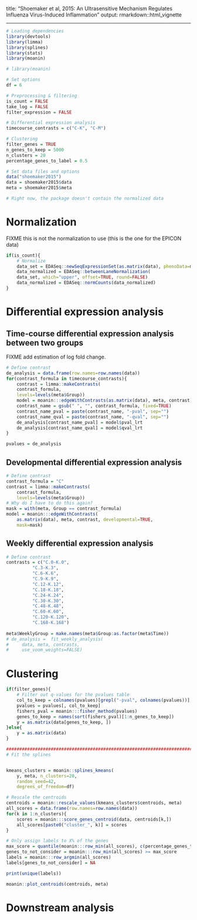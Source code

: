 
title: "Shoemaker et al, 2015: An Ultrasensitive Mechanism Regulates Influenza Virus-Induced Inflammation"
output: rmarkdown::html_vignette

---



```r
# Loading dependencies
library(devtools)
library(limma)
library(splines)
library(stats)
library(moanin)

# library(moanin)
```

```r
# Set options
df = 6

# Preprocessing & filtering
is_count = FALSE
take_log = FALSE    
filter_expression = FALSE

# Differential expression analysis
timecourse_contrasts = c("C-K", "C-M")

# Clustering
filter_genes = TRUE
n_genes_to_keep = 5000
n_clusters = 20
percentage_genes_to_label = 0.5
```

```r
# Set data files and options
data("shoemaker2015")
data = shoemaker2015$data
meta = shoemaker2015$meta

# Right now, the package doesn't contain the normalized data
```


# Normalization

FIXME this is not the normalization to use (this is the one for the EPICON
data)

```r
if(is_count){
    # Normalize
    data_set = EDASeq::newSeqExpressionSet(as.matrix(data), phenoData=meta)
    data_normalized = EDASeq::betweenLaneNormalization(
	data_set, which="upper", offset=TRUE, round=FALSE)
    data_normalized = EDASeq::normCounts(data_normalized)
}
```

# Differential expression analysis


## Time-course differential expression analysis between two groups

FIXME add estimation of log fold change.

```r
# Define contrast
de_analysis = data.frame(row.names=row.names(data))
for(contrast_formula in timecourse_contrasts){
    contrast = limma::makeContrasts(
	contrast_formula,
	levels=levels(meta$Group))
    model = moanin:::edgeWithContrasts(as.matrix(data), meta, contrast)
    contrast_name = gsub(" ", "", contrast_formula, fixed=TRUE)
    contrast_name_pval = paste(contrast_name, "-pval", sep="")
    contrast_name_qval = paste(contrast_name, "-qval", sep="")
    de_analysis[contrast_name_pval] = model$pval_lrt
    de_analysis[contrast_name_qval] = model$qval_lrt
}

pvalues = de_analysis
```


## Developmental differential expression analysis

```r
# Define contrast
contrast_formula = "C"
contrast = limma::makeContrasts(
    contrast_formula,
    levels=levels(meta$Group))
# Why do I have to do this again?
mask = with(meta, Group == contrast_formula)
model = moanin:::edgeWithContrasts(
    as.matrix(data), meta, contrast, developmental=TRUE,
    mask=mask)
```

## Weekly differential expression analysis

```r
# Define contrast
contrasts = c("C.0-K.0",
	      "C.3-K.3",
	      "C.6-K.6",
	      "C.9-K.9",
	      "C.12-K.12",
	      "C.18-K.18",
	      "C.24-K.24",
	      "C.30-K.30",
	      "C.48-K.48",
	      "C.60-K.60",
	      "C.120-K.120",
	      "C.168-K.168")
	
meta$WeeklyGroup = make.names(meta$Group:as.factor(meta$Time))
# de_analysis =  fit_weekly_analysis(
#     data, meta, contrasts,
#     use_voom_weights=FALSE)
```

# Clustering

```r
if(filter_genes){
    # Filter out q-values for the pvalues table
    col_to_keep = colnames(pvalues)[grepl("-pval", colnames(pvalues))]
    pvalues = pvalues[, col_to_keep]
    fishers_pval = moanin:::fisher_method(pvalues)
    genes_to_keep = names(sort(fishers_pval)[1:n_genes_to_keep])
    y = as.matrix(data[genes_to_keep, ])
}else{
    y = as.matrix(data)
}

###############################################################################
# Fit the splines


kmeans_clusters = moanin::splines_kmeans(
    y, meta, n_clusters=20,
    random_seed=42,
    degrees_of_freedom=df)

# Rescale the centroids
centroids = moanin::rescale_values(kmeans_clusters$centroids, meta)
all_scores = data.frame(row.names=row.names(data))
for(k in 1:n_clusters){
    scores = moanin:::score_genes_centroid(data, centroids[k,])
    all_scores[paste0("cluster_", k)] = scores
}

# Only assign labels to X% of the genes
max_score = quantile(moanin:::row_min(all_scores), c(percentage_genes_to_label))
genes_to_not_consider = moanin:::row_min(all_scores) >= max_score
labels = moanin:::row_argmin(all_scores)
labels[genes_to_not_consider] = NA
```

```r
print(unique(labels))
```


```r
moanin::plot_centroids(centroids, meta)
```

# Downstream analysis


```r

```
